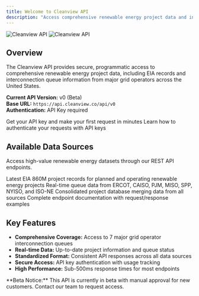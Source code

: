 ```yaml
---
title: Welcome to Cleanview API
description: "Access comprehensive renewable energy project data and interconnection queue information"
---
```


<img
  className="block dark:hidden"
  src="/images/project_table.jpg"
  alt="Cleanview API"
/>
<img
  className="hidden dark:block"
  src="/images/project_table.jpg"
  alt="Cleanview API"
/>

## Overview

The Cleanview API provides secure, programmatic access to comprehensive renewable energy project data, including EIA records and interconnection queue information from major grid operators across the United States.

**Current API Version:** v0 (Beta)  
**Base URL:** `https://api.cleanview.co/api/v0`  
**Authentication:** API Key required

<CardGroup cols={2}>
  <Card
    title="Quick Start"
    icon="rocket"
    href="/quickstart"
  >
    Get your API key and make your first request in minutes
  </Card>
  <Card
    title="Authentication"
    icon="key"
    href="/authentication"
  >
    Learn how to authenticate your requests with API keys
  </Card>
</CardGroup>

## Available Data Sources

Access high-value renewable energy datasets through our REST API endpoints.

<CardGroup cols={2}>
  <Card
    title="EIA 860M Data"
    icon="database"
    href="/api-reference/endpoint/eia-860m"
  >
    Latest EIA 860M project records for planned and operating renewable energy projects
  </Card>
  <Card
    title="Interconnection Queues"
    icon="network-wired"
    href="/api-reference/endpoint/ercot"
  >
    Real-time queue data from ERCOT, CAISO, PJM, MISO, SPP, NYISO, and ISO-NE
  </Card>
  <Card
    title="Unified Projects"
    icon="layer-group"
    href="/api-reference/endpoint/projects"
  >
    Consolidated project database merging data from all sources
  </Card>
  <Card
    title="API Reference"
    icon="code"
    href="/api-reference/introduction"
  >
    Complete endpoint documentation with request/response examples
  </Card>
</CardGroup>

## Key Features

- **Comprehensive Coverage:** Access to 7 major grid operator interconnection queues
- **Real-time Data:** Up-to-date project information and queue status
- **Standardized Format:** Consistent API responses across all data sources  
- **Secure Access:** API key authentication with usage tracking
- **High Performance:** Sub-500ms response times for most endpoints

<Note>
**Beta Notice:** This API is currently in beta with manual approval for new customers. Contact our team to request access.
</Note>

